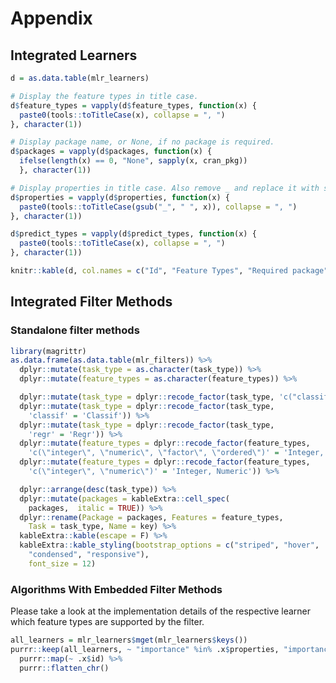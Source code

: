 # Appendix {#appendix}

## Integrated Learners {#list-learners}

```r
d = as.data.table(mlr_learners)

# Display the feature types in title case.
d$feature_types = vapply(d$feature_types, function(x) {
  paste0(tools::toTitleCase(x), collapse = ", ")
}, character(1))

# Display package name, or None, if no package is required.
d$packages = vapply(d$packages, function(x) { 
  ifelse(length(x) == 0, "None", sapply(x, cran_pkg))
  }, character(1))

# Display properties in title case. Also remove _ and replace it with space.
d$properties = vapply(d$properties, function(x) {
  paste0(tools::toTitleCase(gsub("_", " ", x)), collapse = ", ")
}, character(1))

d$predict_types = vapply(d$predict_types, function(x) {
  paste0(tools::toTitleCase(x), collapse = ", ")
}, character(1))

knitr::kable(d, col.names = c("Id", "Feature Types", "Required package", "Properties", "Predict Types"))
```
  
## Integrated Filter Methods {#list-filters}

### Standalone filter methods {#fs-filter-list}

```r
library(magrittr)
as.data.frame(as.data.table(mlr_filters)) %>%
  dplyr::mutate(task_type = as.character(task_type)) %>%
  dplyr::mutate(feature_types = as.character(feature_types)) %>%

  dplyr::mutate(task_type = dplyr::recode_factor(task_type, 'c("classif", "regr")' = 'Classif & Regr')) %>%
  dplyr::mutate(task_type = dplyr::recode_factor(task_type,
    'classif' = 'Classif')) %>%
  dplyr::mutate(task_type = dplyr::recode_factor(task_type,
    'regr' = 'Regr')) %>%
  dplyr::mutate(feature_types = dplyr::recode_factor(feature_types,
    'c(\"integer\", \"numeric\", \"factor\", \"ordered\")' = 'Integer, Numeric, Factor, Ordered')) %>%
  dplyr::mutate(feature_types = dplyr::recode_factor(feature_types,
    'c(\"integer\", \"numeric\")' = 'Integer, Numeric')) %>%

  dplyr::arrange(desc(task_type)) %>%
  dplyr::mutate(packages = kableExtra::cell_spec(
    packages,  italic = TRUE)) %>%
  dplyr::rename(Package = packages, Features = feature_types,
    Task = task_type, Name = key) %>%
  kableExtra::kable(escape = F) %>%
  kableExtra::kable_styling(bootstrap_options = c("striped", "hover",
    "condensed", "responsive"),
    font_size = 12)
```

### Algorithms With Embedded Filter Methods {#fs-filter-embedded-list}

Please take a look at the implementation details of the respective learner which feature types are supported by the filter.

```r
all_learners = mlr_learners$mget(mlr_learners$keys())
purrr::keep(all_learners, ~ "importance" %in% .x$properties, "importance") %>%
  purrr::map(~ .x$id) %>%
  purrr::flatten_chr()
```
